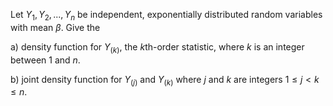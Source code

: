Let $Y_1, Y_2, ..., Y_n$ be independent, exponentially distributed random variables with mean $\beta$.
Give the

a) density function for $Y_{(k)}$, the $k$th-order statistic, where $k$ is an integer between $1$ and $n$.

b) joint density function for $Y_{(j)}$ and $Y_{(k)}$ where $j$ and $k$ are integers $1 \leq j < k \leq n$.
